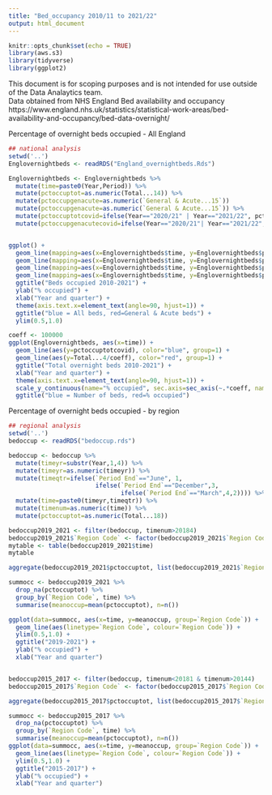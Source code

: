 ```yaml
---
title: "Bed_occupancy 2010/11 to 2021/22"
output: html_document
---
```


```r
knitr::opts_chunk$set(echo = TRUE)
library(aws.s3)
library(tidyverse)
library(ggplot2)
```

This document is for scoping purposes and is not intended for use outside of the Data Analaytics team.\
Data obtained from NHS England Bed availability and occupancy https://www.england.nhs.uk/statistics/statistical-work-areas/bed-availability-and-occupancy/bed-data-overnight/

Percentage of overnight beds occupied - All England

```r
## national analysis
setwd('..')
Englovernightbeds <- readRDS("England_overnightbeds.Rds")

Englovernightbeds <- Englovernightbeds %>%
  mutate(time=paste0(Year,Period)) %>%
  mutate(pctoccuptot=as.numeric(Total...14)) %>%
  mutate(pctoccupgenacute=as.numeric(`General & Acute...15`))
  mutate(pctoccupgenacute=as.numeric(`General & Acute...15`)) %>%
  mutate(pctoccuptotcovid=ifelse(Year=="2020/21" | Year=="2021/22", pctoccuptot+0.01, pctoccuptot)) %>% ## add 1 percent to occupancy during pandemic
  mutate(pctoccupgenacutecovid=ifelse(Year=="2020/21"| Year=="2021/22", pctoccupgenacute+0.01, pctoccupgenacute))


ggplot() +
  geom_line(mapping=aes(x=Englovernightbeds$time, y=Englovernightbeds$pctoccuptot), color="blue", group=1) +
  geom_line(mapping=aes(x=Englovernightbeds$time, y=Englovernightbeds$pctoccupgenacute), color="red", group=1) +
  geom_line(mapping=aes(x=Englovernightbeds$time, y=Englovernightbeds$pctoccuptotcovid), color="blue", group=1) +
  geom_line(mapping=aes(x=Englovernightbeds$time, y=Englovernightbeds$pctoccupgenacutecovid), color="red", group=1) +
  ggtitle("Beds occupied 2010-2021") + 
  ylab("% occupied") +
  xlab("Year and quarter") +
  theme(axis.text.x=element_text(angle=90, hjust=1)) +
  ggtitle("blue = All beds, red=General & Acute beds") +
  ylim(0.5,1.0)

coeff <- 100000
ggplot(Englovernightbeds, aes(x=time)) +
  geom_line(aes(y=pctoccuptotcovid), color="blue", group=1) +
  geom_line(aes(y=Total...4/coeff), color="red", group=1) +
  ggtitle("Total overnight beds 2010-2021") + 
  xlab("Year and quarter") +
  theme(axis.text.x=element_text(angle=90, hjust=1)) +
  scale_y_continuous(name="% occupied", sec.axis=sec_axis(~.*coeff, name="Number of beds")) +
  ggtitle("blue = Number of beds, red=% occupied") 

```

Percentage of overnight beds occupied - by region

```r
## regional analysis
setwd('..')
bedoccup <- readRDS("bedoccup.rds")

bedoccup <- bedoccup %>%
  mutate(timeyr=substr(Year,1,4)) %>%
  mutate(timeyr=as.numeric(timeyr)) %>%
  mutate(timeqtr=ifelse(`Period End`=="June", 1,
                        ifelse(`Period End`=="December",3,
                               ifelse(`Period End`=="March",4,2)))) %>%
  mutate(time=paste0(timeyr,timeqtr)) %>%
  mutate(timenum=as.numeric(time)) %>%
  mutate(pctoccuptot=as.numeric(Total...18))

bedoccup2019_2021 <- filter(bedoccup, timenum>20184)
bedoccup2019_2021$`Region Code` <- factor(bedoccup2019_2021$`Region Code`, labels=c("London", "Southwest", "Southeast", "Midlands", "East", "Northwest", "Northeast"))
mytable <- table(bedoccup2019_2021$time)
mytable

aggregate(bedoccup2019_2021$pctoccuptot, list(bedoccup2019_2021$`Region Code`), FUN=mean, na.rm=TRUE)

summocc <- bedoccup2019_2021 %>%
  drop_na(pctoccuptot) %>%
  group_by(`Region Code`, time) %>%
  summarise(meanoccup=mean(pctoccuptot), n=n())

ggplot(data=summocc, aes(x=time, y=meanoccup, group=`Region Code`)) +
  geom_line(aes(linetype=`Region Code`, colour=`Region Code`)) +
  ylim(0.5,1.0) +
  ggtitle("2019-2021") +
  ylab("% occupied") +
  xlab("Year and quarter") 


bedoccup2015_2017 <- filter(bedoccup, timenum<20181 & timenum>20144)
bedoccup2015_2017$`Region Code` <- factor(bedoccup2015_2017$`Region Code`, labels=c("North", "Mids & East", "London", "South"))

aggregate(bedoccup2015_2017$pctoccuptot, list(bedoccup2015_2017$`Region Code`), FUN=mean, na.rm=TRUE)

summocc <- bedoccup2015_2017 %>%
  drop_na(pctoccuptot) %>%
  group_by(`Region Code`, time) %>%
  summarise(meanoccup=mean(pctoccuptot), n=n())
ggplot(data=summocc, aes(x=time, y=meanoccup, group=`Region Code`)) +
  geom_line(aes(linetype=`Region Code`, colour=`Region Code`)) +
  ylim(0.5,1.0) +
  ggtitle("2015-2017") +
  ylab("% occupied") +
  xlab("Year and quarter")



```


